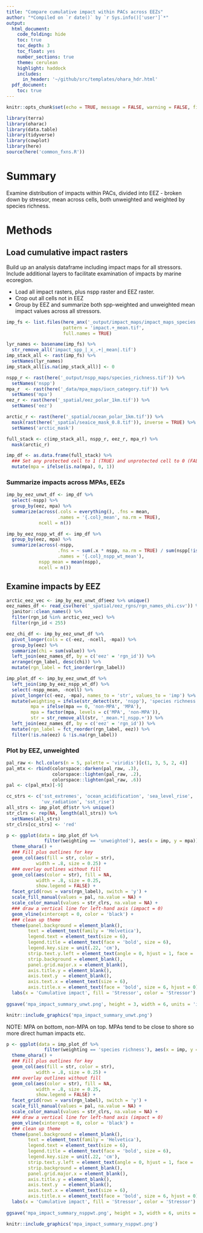 ```yaml
---
title: "Compare cumulative impact within PACs across EEZs"
author: "*Compiled on `r date()` by `r Sys.info()['user']`*"
output: 
  html_document:
    code_folding: hide
    toc: true
    toc_depth: 3
    toc_float: yes
    number_sections: true
    theme: cerulean
    highlight: haddock
    includes: 
      in_header: '~/github/src/templates/ohara_hdr.html'
  pdf_document:
    toc: true
---
```


``` r

knitr::opts_chunk$set(echo = TRUE, message = FALSE, warning = FALSE, fig.height = 4, fig.width = 7)

library(terra)
library(oharac)
library(data.table)
library(tidyverse)
library(cowplot)
library(here)
source(here('common_fxns.R'))

```

# Summary

Examine distribution of impacts within PACs, divided into EEZ - broken down by stressor, mean across cells, both unweighted and weighted by species richness.

# Methods

## Load cumulative impact rasters

Build up an analysis dataframe including impact maps for all stressors.  Include additional layers to facilitate examination of impacts by marine ecoregion.

* Load all impact rasters, plus nspp raster and EEZ raster.
* Crop out all cells not in EEZ
* Group by EEZ and summarize both spp-weighted and unweighted mean impact values across all stressors.

```r
imp_fs <- list.files(here_anx('_output/impact_maps/impact_maps_species'), 
                     pattern = 'impact.+_mean.tif',
                     full.names = TRUE)

lyr_names <- basename(imp_fs) %>%
  str_remove_all('impact_spp_|_x_.+|_mean|.tif')
imp_stack_all <- rast(imp_fs) %>%
  setNames(lyr_names)
imp_stack_all[is.na(imp_stack_all)] <- 0
```

```r
nspp_r <- rast(here('_output/nspp_maps/species_richness.tif')) %>%
  setNames('nspp')
mpa_r  <- rast(here('_data/mpa_maps/iucn_category.tif')) %>%
  setNames('mpa')
eez_r <- rast(here('_spatial/eez_polar_1km.tif')) %>%
  setNames('eez')

arctic_r <- rast(here('_spatial/ocean_polar_1km.tif')) %>%
  mask(rast(here('_spatial/seaice_mask_0.8.tif')), inverse = TRUE) %>%
  setNames('arctic_mask')
```

```r
full_stack <- c(imp_stack_all, nspp_r, eez_r, mpa_r) %>%
  mask(arctic_r)

imp_df <- as.data.frame(full_stack) %>%
  ### Set any protected cell to 1 (TRUE) and unprotected cell to 0 (FALSE)
  mutate(mpa = ifelse(is.na(mpa), 0, 1))
```

### Summarize impacts across MPAs, EEZs

```r
imp_by_eez_unwt_df <- imp_df %>%
  select(-nspp) %>%
  group_by(eez, mpa) %>%
  summarize(across(.cols = everything(), .fns = mean,
                   .names = '{.col}_mean', na.rm = TRUE),
            ncell = n())

imp_by_eez_nspp_wt_df <- imp_df %>%
  group_by(eez, mpa) %>%
  summarize(across(-nspp, 
                   .fns = ~ sum(.x * nspp, na.rm = TRUE) / sum(nspp[!is.na(.x)]),
                   .names = '{.col}_nspp_wt_mean'),
            nspp_mean = mean(nspp),
            ncell = n()) 
```

## Examine impacts by EEZ

```r
arctic_eez_vec <- imp_by_eez_unwt_df$eez %>% unique()
eez_names_df <- read_csv(here('_spatial/eez_rgns/rgn_names_ohi.csv')) %>%
  janitor::clean_names() %>%
  filter(rgn_id %in% arctic_eez_vec) %>%
  filter(rgn_id < 255)

eez_chi_df <- imp_by_eez_unwt_df %>%
  pivot_longer(cols = c(-eez, -ncell, -mpa)) %>%
  group_by(eez) %>%
  summarize(chi = sum(value)) %>%
  left_join(eez_names_df, by = c('eez' = 'rgn_id')) %>%
  arrange(rgn_label, desc(chi)) %>%
  mutate(rgn_label = fct_inorder(rgn_label))

imp_plot_df <- imp_by_eez_unwt_df %>%
  left_join(imp_by_eez_nspp_wt_df) %>%
  select(-nspp_mean, -ncell) %>%
  pivot_longer(c(-eez, -mpa), names_to = 'str', values_to = 'imp') %>%
  mutate(weighting = ifelse(str_detect(str, 'nspp'), 'species richness', 'unweighted'),
         mpa = ifelse(mpa == 0, 'non-MPA', 'MPA'),
         mpa = factor(mpa, levels = c('MPA', 'non-MPA')),
         str = str_remove_all(str, '_mean.*|_nspp.+')) %>%
  left_join(eez_names_df, by = c('eez' = 'rgn_id')) %>%
  mutate(rgn_label = fct_reorder(rgn_label, eez)) %>%
  filter(!is.na(eez) & !is.na(rgn_label))
```


### Plot by EEZ, unweighted

```r
pal_raw <- hcl.colors(n = 5, palette = 'viridis')[c(1, 3, 5, 2, 4)]
pal_mtx <- rbind(colorspace::darken(pal_raw, .3),
                 colorspace::lighten(pal_raw, .2),
                 colorspace::lighten(pal_raw, .6))
pal <- c(pal_mtx)[-9]

cc_strs <- c('sst_extremes', 'ocean_acidification', 'sea_level_rise', 
             'uv_radiation', 'sst_rise')
all_strs <- imp_plot_df$str %>% unique()
str_clrs <- rep(NA, length(all_strs)) %>%
  setNames(all_strs)
str_clrs[cc_strs] <- 'red'

p <- ggplot(data = imp_plot_df %>%
              filter(weighting == 'unweighted'), aes(x = imp, y = mpa)) +
  theme_ohara() +
  ### Fill plus outlines for key
  geom_col(aes(fill = str, color = str), 
           width = .8, size = 0.25) +
  ### overlay outlines without fill
  geom_col(aes(color = str), fill = NA,
           width = .8, size = 0.25,
           show.legend = FALSE) +
  facet_grid(rows = vars(rgn_label), switch = 'y') +
  scale_fill_manual(values = pal, na.value = NA) +
  scale_color_manual(values = str_clrs, na.value = NA) +
  ### draw a vertical line for left-hand axis (impact = 0)
  geom_vline(xintercept = 0, color = 'black') +
  ### clean up theme
  theme(panel.background = element_blank(),
        text = element_text(family = 'Helvetica'),
        legend.text = element_text(size = 6),
        legend.title = element_text(face = 'bold', size = 6),
        legend.key.size = unit(.22, 'cm'),
        strip.text.y.left = element_text(angle = 0, hjust = 1, face = 'bold'),
        strip.background = element_blank(),
        panel.grid.major.x = element_blank(),
        axis.title.y = element_blank(),
        axis.text.y  = element_blank(),
        axis.text.x = element_text(size = 6),
        axis.title.x = element_text(face = 'bold', size = 6, hjust = 0)) +
  labs(x = 'Cumulative impact', fill = 'Stressor', color = 'Stressor')
  
ggsave('mpa_impact_summary_unwt.png', height = 3, width = 6, units = 'in')

knitr::include_graphics('mpa_impact_summary_unwt.png')
```

NOTE: MPA on bottom, non-MPA on top.  MPAs tend to be close to shore so more direct human impacts etc.

```r
p <- ggplot(data = imp_plot_df %>%
              filter(weighting == 'species richness'), aes(x = imp, y = mpa)) +
  theme_ohara() +
  ### Fill plus outlines for key
  geom_col(aes(fill = str, color = str), 
           width = .8, size = 0.25) +
  ### overlay outlines without fill
  geom_col(aes(color = str), fill = NA,
           width = .8, size = 0.25,
           show.legend = FALSE) +
  facet_grid(rows = vars(rgn_label), switch = 'y') +
  scale_fill_manual(values = pal, na.value = NA) +
  scale_color_manual(values = str_clrs, na.value = NA) +
  ### draw a vertical line for left-hand axis (impact = 0)
  geom_vline(xintercept = 0, color = 'black') +
  ### clean up theme
  theme(panel.background = element_blank(),
        text = element_text(family = 'Helvetica'),
        legend.text = element_text(size = 6),
        legend.title = element_text(face = 'bold', size = 6),
        legend.key.size = unit(.22, 'cm'),
        strip.text.y.left = element_text(angle = 0, hjust = 1, face = 'bold'),
        strip.background = element_blank(),
        panel.grid.major.x = element_blank(),
        axis.title.y = element_blank(),
        axis.text.y  = element_blank(),
        axis.text.x = element_text(size = 6),
        axis.title.x = element_text(face = 'bold', size = 6, hjust = 0)) +
  labs(x = 'Cumulative impact', fill = 'Stressor', color = 'Stressor')
  
ggsave('mpa_impact_summary_nsppwt.png', height = 3, width = 6, units = 'in')

knitr::include_graphics('mpa_impact_summary_nsppwt.png')
```

